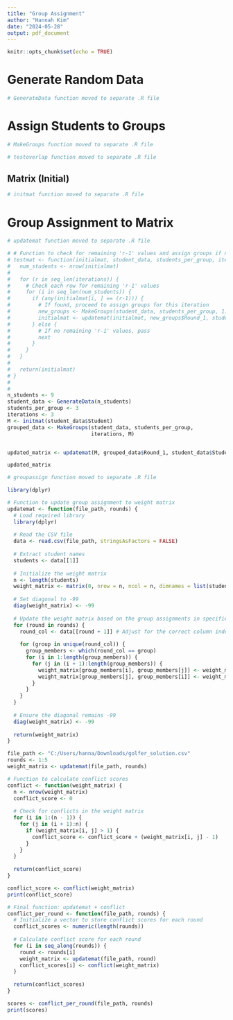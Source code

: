 ```yaml
---
title: "Group Assignment"
author: "Hannah Kim"
date: "2024-05-28"
output: pdf_document
---
```


```r
knitr::opts_chunk$set(echo = TRUE)
```

# Generate Random Data
```r
# GenerateData function moved to separate .R file
```


# Assign Students to Groups

```r
# MakeGroups function moved to separate .R file
```

```r
# testoverlap function moved to separate .R file
```

## Matrix (Initial)
```r
# initmat function moved to separate .R file
```

# Group Assignment to Matrix

```r
# updatemat function moved to separate .R file
```

```r
# # Function to check for remaining 'r-1' values and assign groups if necessary
# testmat <- function(initialmat, student_data, students_per_group, iterations) {
#   num_students <- nrow(initialmat)
#   
#   for (r in seq_len(iterations)) {
#     # Check each row for remaining 'r-1' values
#     for (i in seq_len(num_students)) {
#       if (any(initialmat[i, ] == (r-1))) {
#         # If found, proceed to assign groups for this iteration
#         new_groups <- MakeGroups(student_data, students_per_group, 1)
#         initialmat <- updatemat(initialmat, new_groups$Round_1, student_data$Student)
#       } else {
#         # If no remaining 'r-1' values, pass
#         next
#       }
#     }
#   }
#   
#   return(initialmat)
# }
# 
# 
n_students <- 9
student_data <- GenerateData(n_students)
students_per_group <- 3
iterations <- 3
M <- initmat(student_data$Student)
grouped_data <- MakeGroups(student_data, students_per_group, 
                           iterations, M)


updated_matrix <- updatemat(M, grouped_data$Round_1, student_data$Student)

updated_matrix
```

```r
# groupassign function moved to separate .R file
```

```r
library(dplyr)

# Function to update group assignment to weight matrix
updatemat <- function(file_path, rounds) {
  # Load required library
  library(dplyr)
  
  # Read the CSV file
  data <- read.csv(file_path, stringsAsFactors = FALSE)
  
  # Extract student names
  students <- data[[1]]
  
  # Initialize the weight matrix
  n <- length(students)
  weight_matrix <- matrix(0, nrow = n, ncol = n, dimnames = list(students, students))
  
  # Set diagonal to -99
  diag(weight_matrix) <- -99
  
  # Update the weight matrix based on the group assignments in specified rounds
  for (round in rounds) {
    round_col <- data[[round + 1]] # Adjust for the correct column index
    
    for (group in unique(round_col)) {
      group_members <- which(round_col == group)
      for (i in 1:length(group_members)) {
        for (j in (i + 1):length(group_members)) {
          weight_matrix[group_members[i], group_members[j]] <- weight_matrix[group_members[i], group_members[j]] + 1
          weight_matrix[group_members[j], group_members[i]] <- weight_matrix[group_members[j], group_members[i]] + 1
        }
      }
    }
  }
  
  # Ensure the diagonal remains -99
  diag(weight_matrix) <- -99
  
  return(weight_matrix)
}

file_path <- "C:/Users/hanna/Downloads/golfer_solution.csv"
rounds <- 1:5
weight_matrix <- updatemat(file_path, rounds)

```

```r
# Function to calculate conflict scores
conflict <- function(weight_matrix) {
  n <- nrow(weight_matrix)
  conflict_score <- 0
  
  # Check for conflicts in the weight matrix
  for (i in 1:(n - 1)) {
    for (j in (i + 1):n) {
      if (weight_matrix[i, j] > 1) {
        conflict_score <- conflict_score + (weight_matrix[i, j] - 1)
      }
    }
  }
  
  return(conflict_score)
}

conflict_score <- conflict(weight_matrix)
print(conflict_score)
```

```r
# Final function: updatemat + conflict
conflict_per_round <- function(file_path, rounds) {
  # Initialize a vector to store conflict scores for each round
  conflict_scores <- numeric(length(rounds))
  
  # Calculate conflict score for each round
  for (i in seq_along(rounds)) {
    round <- rounds[i]
    weight_matrix <- updatemat(file_path, round)
    conflict_scores[i] <- conflict(weight_matrix)
  }
  
  return(conflict_scores)
}

scores <- conflict_per_round(file_path, rounds)
print(scores)

```

